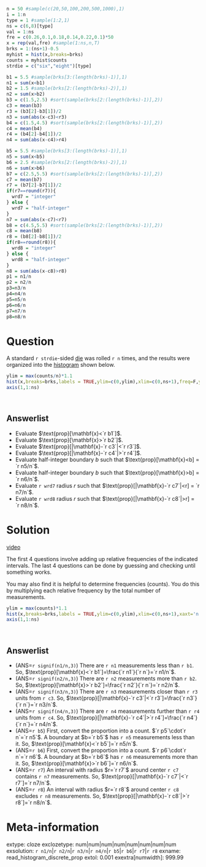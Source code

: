 ```r
n = 50 #sample(c(20,50,100,200,500,1000),1)
i = 1:n
type = 1 #sample(1:2,1)
ns = c(6,8)[type]
val = 1:ns
fre = c(0.26,0.1,0.18,0.14,0.22,0.1)*50
x = rep(val,fre) #sample(1:ns,n,T)
brks = 1:(ns+1)-0.5
myhist = hist(x,breaks=brks)
counts = myhist$counts
strdie = c("six","eight")[type]

b1 = 5.5 #sample(brks[3:(length(brks)-1)],1)
n1 = sum(x<b1)
b2 = 1.5 #sample(brks[2:(length(brks)-2)],1)
n2 = sum(x>b2)
b3 = c(1.5,2.5) #sort(sample(brks[2:(length(brks)-1)],2))
c3 = mean(b3)
r3 = (b3[2]-b3[1])/2
n3 = sum(abs(x-c3)<r3)
b4 = c(1.5,4.5) #sort(sample(brks[2:(length(brks)-1)],2))
c4 = mean(b4)
r4 = (b4[2]-b4[1])/2
n4 = sum(abs(x-c4)>r4)

b5 = 5.5 #sample(brks[3:(length(brks)-1)],1)
n5 = sum(x<b5)
b6 = 2.5 #sample(brks[2:(length(brks)-2)],1)
n6 = sum(x>b6)
b7 = c(2.5,5.5) #sort(sample(brks[2:(length(brks)-1)],2))
c7 = mean(b7)
r7 = (b7[2]-b7[1])/2
if(r7==round(r7)){
  wrd7 = "integer"
} else {
  wrd7 = "half-integer"
}
n7 = sum(abs(x-c7)<r7)
b8 = c(4.5,5.5) #sort(sample(brks[2:(length(brks)-1)],2))
c8 = mean(b8)
r8 = (b8[2]-b8[1])/2
if(r8==round(r8)){
  wrd8 = "integer"
} else {
  wrd8 = "half-integer"
}
n8 = sum(abs(x-c8)>r8)
p1 = n1/n
p2 = n2/n
p3=n3/n
p4=n4/n
p5=n5/n
p6=n6/n
p7=n7/n
p8=n8/n
```


Question
========

A standard `r strdie`-sided [die](https://en.wikipedia.org/wiki/Dice) was rolled `r n` times, and the results were organized into the [histogram](https://en.wikipedia.org/wiki/Histogram){target="blank"} shown below. 
<!-- In [dice notation](https://en.wikipedia.org/wiki/Dice_notation), we could say the results of `r n`d`r ns` were plotted as a histogram. (Pedantic sidenote: it is common to interpret `r n`d`r ns` as the SUM of `r n` rolls, but we will interpret `r n`d`r ns` as the LIST of `r n` rolls and use $\sum `r n`\text{d}`r ns`$ as the sum of `r n` rolls.) -->

```r
ylim = max(counts/n)*1.1
hist(x,breaks=brks,labels = TRUE,ylim=c(0,ylim),xlim=c(0,ns+1),freq=F,ylab="Relative Frequency",xaxt='n')
axis(1,1:ns)
```
\


Answerlist
--------
* Evaluate $\text{prop}[\mathbf{x}<`r b1`]$.
* Evaluate $\text{prop}[\mathbf{x}>`r b2`]$.
* Evaluate $\text{prop}[|\mathbf{x}-`r c3`|<`r r3`]$.
* Evaluate $\text{prop}[|\mathbf{x}-`r c4`|>`r r4`]$.
* Evaluate half-integer boundary $b$ such that $\text{prop}[\mathbf{x}<b] = `r n5/n`$.
* Evaluate half-integer boundary $b$ such that $\text{prop}[\mathbf{x}>b] = `r n6/n`$.
* Evaluate `r wrd7` radius $r$ such that $\text{prop}[|\mathbf{x}-`r c7`|<r] = `r n7/n`$.
* Evaluate `r wrd8` radius $r$ such that $\text{prop}[|\mathbf{x}-`r c8`|>r] = `r n8/n`$.


Solution
========

[video](https://vimeo.com/531904400){target="_blank"}

The first 4 questions involve adding up relative frequencies of the indicated intervals. The last 4 questions can be done by guessing and checking until something works.

You may also find it is helpful to determine frequencies (counts). You do this by multiplying each relative frequency by the total number of measurements.

```r
ylim = max(counts)*1.1
hist(x,breaks=brks,labels = TRUE,ylim=c(0,ylim),xlim=c(0,ns+1),xaxt='n')
axis(1,1:ns)
```
\




Answerlist
--------
* (ANS=`r signif(n1/n,3)`) There are `r n1` measurements less than `r b1`. So, $\text{prop}[\mathbf{x}<`r b1`]=\frac{`r n1`}{`r n`}=`r n1/n`$.
* (ANS=`r signif(n2/n,3)`) There are `r n2` measurements more than `r b2`. So, $\text{prop}[\mathbf{x}>`r b2`]=\frac{`r n2`}{`r n`}=`r n2/n`$.
* (ANS=`r signif(n3/n,3)`) There are `r n3` measurements closer than `r r3` units from `r c3`. So, $\text{prop}[|\mathbf{x}-`r c3`|<`r r3`]=\frac{`r n3`}{`r n`}=`r n3/n`$.
* (ANS=`r signif(n4/n,3)`) There are `r n4` measurements further than `r r4` units from `r c4`. So, $\text{prop}[|\mathbf{x}-`r c4`|>`r r4`]=\frac{`r n4`}{`r n`}=`r n4/n`$.
* (ANS=`r b5`) First, convert the proportion into a count. $`r p5`\cdot`r n`=`r n5`$. A boundary at $b=`r b5`$ has `r n5` measurements less than it. So, $\text{prop}[\mathbf{x}<`r b5`]=`r n5/n`$.
* (ANS=`r b6`) First, convert the proportion into a count. $`r p6`\cdot`r n`=`r n6`$. A boundary at $b=`r b6`$ has `r n6` measurements more than it. So, $\text{prop}[\mathbf{x}>`r b6`]=`r n6/n`$.
* (ANS=`r r7`) An interval with radius $r=`r r7`$ around center `r c7` contains `r n7` measurements. So, $\text{prop}[|\mathbf{x}-`r c7`|<`r r7`]=`r n7/n`$.
* (ANS=`r r8`) An interval with radius $r=`r r8`$ around center `r c8` excludes `r n8` measurements.  So, $\text{prop}[|\mathbf{x}-`r c8`|>`r r8`]=`r n8/n`$.


Meta-information
================
extype: cloze
exclozetype: num|num|num|num|num|num|num|num
exsolution: `r n1/n`|`r n2/n`|`r n3/n`|`r n4/n`|`r b5`|`r b6`|`r r7`|`r r8`
exname: read_histogram_discrete_prop
extol: 0.001
exextra[numwidth]: 999.99
